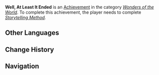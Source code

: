 {{Achievement Infobox
|title        = 
|id           = 84541
|order id     = 4065
|category     = Wonders of the World
|description  = Hear [[Junkichi]] out as he puts his story together.
|requirements = Complete ''[[Storytelling Method]].''
|primogems    = 5
|tracking     = 
|hidden       = 1
|type         = Quest
}}
'''Well, At Least It Ended''' is an [[Achievement]] in the category ''[[Wonders of the World]]''. To complete this achievement, the player needs to complete ''[[Storytelling Method]].''
<!--
==Trivia==

==Video Guides==
{{EVT
|video1   = 
|caption1 = 
}}
-->
==Other Languages==
{{Other Languages
|en      = Well, At Least It Ended
|zhs     = 至少有了个结局
|zhs_rm  = Zhìshào Yǒule Gè Jiéjú
|zht     = 至少有了個結局
|zht_rm  = Zhìshào Yǒule Gè Jiéjú
|zh_tl   = At Least There's Now An Ending
|ja      = 少なくとも結末がある
|ja_rm   = Sukunaku tomo Ketsumatsu ga Aru
|ja_tl   = At Least There's an Ending
|ko      = 적어도 결말은 맺은 셈
|ko_rm   = 
|ko_tl   = 
|es      = Al menos tiene un final
|es_tl   = 
|fr      = Au moins il y a une fin
|fr_tl   = At Least There's an Ending
|ru      = Хотя бы заканчивается
|ru_tl   = 
|th      = อย่างน้อยก็มีตอนจบ
|th_rm   = 
|th_tl   = 
|vi      = Chí Ít Có Một Cái Kết
|vi_tl   = 
|de      = Na ja, zumindest hat es ein Ende
|de_tl   = Well, At Least It Has an End
|id      = Baguslah, Setidaknya Ini Selesai
|id_tl   = Good, At Least This is Done
|pt      = Ao menos tem um final
|pt_tl   = 
}}

==Change History==
{{Change History|2.1}}
<!--
==References==
{{Reflist}}
-->
==Navigation==
{{Achievement Navbox|Wonders of the World|Quest}}
